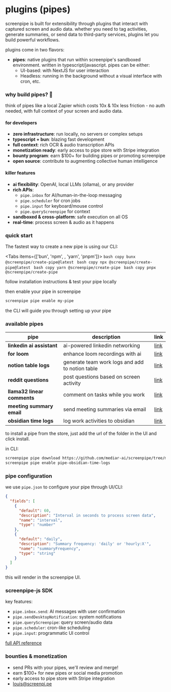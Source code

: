 
# plugins (pipes)

<MotionDiv>
  screenpipe is built for extensibility through plugins that interact with captured screen and audio data. whether you need to tag activities, generate summaries, or send data to third-party services, plugins let you build powerful workflows.

  plugins come in two flavors:
  - **pipes**: native plugins that run within screenpipe's sandboxed environment. written in typescript/javascript. pipes can be either:
    - UI-based: with NextJS for user interaction
    - Headless: running in the background without a visual interface with cron, etc.
</MotionDiv>

### why build pipes? 🚀

<MotionDiv delay={0.3}>
think of pipes like a local Zapier which costs 10x & 10x less friction - no auth needed, with full context of your screen and audio data.

#### for developers
- **zero infrastructure**: run locally, no servers or complex setups
- **typescript + bun**: blazing fast development
- **full context**: rich OCR & audio transcription APIs
- **monetization ready**: early access to pipe store with Stripe integration
- **bounty program**: earn $100+ for building pipes or promoting screenpipe
- **open source**: contribute to augmenting collective human intelligence

#### killer features
- **ai flexibility**: OpenAI, local LLMs (ollama), or any provider
- **rich APIs**: 
  - `pipe.inbox` for AI/human-in-the-loop messaging
  - `pipe.scheduler` for cron jobs
  - `pipe.input` for keyboard/mouse control
  - `pipe.queryScreenpipe` for context
- **sandboxed & cross-platform**: safe execution on all OS
- **real-time**: process screen & audio as it happens

</MotionDiv>

### quick start

<MotionDiv delay={0.5}>

The fastest way to create a new pipe is using our CLI:

<Tabs items={['bun', 'npm', , 'yarn', 'pnpm']}>
  <Tab>
    ```bash copy
    bunx @screenpipe/create-pipe@latest
    ```
  </Tab>
  <Tab>
    ```bash copy
    npx @screenpipe/create-pipe@latest
    ```
  </Tab>
  <Tab>
    ```bash copy
    yarn @screenpipe/create-pipe
    ```
  </Tab>
  <Tab>
    ```bash copy
    pnpx @screenpipe/create-pipe
    ```
  </Tab>
</Tabs>

follow installation instructions & test your pipe locally

then enable your pipe in screenpipe

```bash copy
screenpipe pipe enable my-pipe
```

the CLI will guide you through setting up your pipe

### available pipes

| **pipe**                          | **description**                                  | **link**                          |
| ------------------------------------ | ------------------------------------------------ | --------------------------------- |
| **linkedin ai assistant**| ai-powered linkedin networking              | [link](https://github.com/mediar-ai/screenpipe/tree/main/pipes/linkedin_ai_assistant)                         |
| **for loom**    | enhance loom recordings with ai           | [link](https://github.com/mediar-ai/screenpipe/tree/main/pipes/pipe-for-loom)                         |
| **notion table logs**| generate team work logs and add to notion table              | [link](https://github.com/mediar-ai/screenpipe/tree/main/pipes/pipe-notion-table-logs)                         |
| **reddit questions**    | post questions based on screen activity           | [link](https://github.com/mediar-ai/screenpipe/tree/main/pipes/pipe-post-questions-on-reddit)                         |
| **llama32 linear comments** | comment on tasks while you work | [link](https://github.com/mediar-ai/screenpipe/tree/main/pipes/pipe-llama32-comment-linear-while-you-work)                         |
| **meeting summary email**    | send meeting summaries via email                 | [link](https://github.com/mediar-ai/screenpipe/tree/main/pipes/pipe-anthropic-computer-use-meeting-assistant)                         |
| **obsidian time logs**         | log work activities to obsidian    | [link](https://github.com/mediar-ai/screenpipe/tree/main/pipes/pipe-obsidian-time-logs)                         |

</MotionDiv>

to install a pipe from the store, just add the url of the folder in the UI and click install.

in CLI:

```bash copy
screenpipe pipe download https://github.com/mediar-ai/screenpipe/tree/main/pipes/pipe-obsidian-time-logs
screenpipe pipe enable pipe-obsidian-time-logs
```

### pipe configuration

<MotionDiv delay={0.7}>

we use `pipe.json` to configure your pipe through UI/CLI:

```json
{
  "fields": [
    {
      "default": 60,
      "description": "Interval in seconds to process screen data",
      "name": "interval",
      "type": "number"
    },
    {
      "default": "daily",
      "description": "Summary frequency: 'daily' or 'hourly:X'",
      "name": "summaryFrequency",
      "type": "string"
    }
  ]
}
```

this will render in the screenpipe UI.

### screenpipe-js SDK

key features:
- `pipe.inbox.send`: AI messages with user confirmation
- `pipe.sendDesktopNotification`: system notifications
- `pipe.queryScreenpipe`: query screen/audio data
- `pipe.scheduler`: cron-like scheduling
- `pipe.input`: programmatic UI control

[full API reference](https://github.com/mediar-ai/screenpipe/blob/main/screenpipe-js/main.ts)

### bounties & monetization

- send PRs with your pipes, we'll review and merge!
- earn $100+ for new pipes or social media promotion
- early access to pipe store with Stripe integration
- [louis@screenpi.pe](mailto:louis@screenpi.pe)

</MotionDiv>
